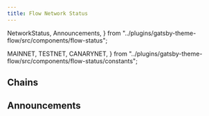 ```yaml
---
title: Flow Network Status
---
```


  NetworkStatus,
  Announcements,
} from "../plugins/gatsby-theme-flow/src/components/flow-status";

  MAINNET,
  TESTNET,
  CANARYNET,
} from "../plugins/gatsby-theme-flow/src/components/flow-status/constants";

## Chains

<NetworkStatus
  networkName={MAINNET}
  networkVersion="9"
  versionUrl="https://docs.onflow.org/node-operation/past-sporks/#mainnet-9"
  nextSporkDate="June 23, 2021"
/>
<NetworkStatus
  networkName={TESTNET}
  networkVersion="Devnet23"
  versionUrl="https://docs.onflow.org/node-operation/past-sporks/#devnet23"
  nextSporkDate="June 22, 2021"
/>
<NetworkStatus
  networkName={CANARYNET}
  networkVersion="N/A"
  versionUrl="N/A"
  nextSporkDate="TBD"
/>

## Announcements

<Announcements />
